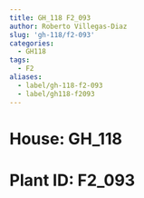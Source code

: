 ```yaml
---
title: GH_118 F2_093
author: Roberto Villegas-Diaz
slug: 'gh-118/f2-093'
categories:
  - GH118
tags:
  - F2
aliases:
  - label/gh-118-f2-093
  - label/gh118-f2093
---
```


# **House**: GH_118
# **Plant ID**: F2_093
